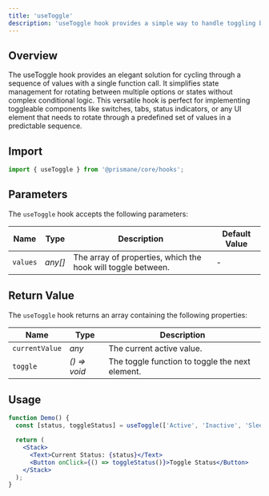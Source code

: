 ---
title: 'useToggle'
description: 'useToggle hook provides a simple way to handle toggling between a set of values.'
---

## Overview
The useToggle hook provides an elegant solution for cycling through a sequence of values with a single function call. It simplifies state management for rotating between multiple options or states without complex conditional logic. This versatile hook is perfect for implementing toggleable components like switches, tabs, status indicators, or any UI element that needs to rotate through a predefined set of values in a predictable sequence.



## Import

```js
import { useToggle } from '@prismane/core/hooks';
```

## Parameters

The `useToggle` hook accepts the following parameters:

| Name     | Type    | Description                                                  | Default Value |
| -------- | ------- | ------------------------------------------------------------ | ------------- |
| `values` | _any[]_ | The array of properties, which the hook will toggle between. | -             |

## Return Value

The `useToggle` hook returns an array containing the following properties:

| Name           | Type         | Description                                     |
| -------------- | ------------ | ----------------------------------------------- |
| `currentValue` | _any_        | The current active value.                       |
| `toggle`       | _() => void_ | The toggle function to toggle the next element. |

## Usage

```jsx preview
function Demo() {
  const [status, toggleStatus] = useToggle(['Active', 'Inactive', 'Sleep']);

  return (
    <Stack>
      <Text>Current Status: {status}</Text>
      <Button onClick={() => toggleStatus()}>Toggle Status</Button>
    </Stack>
  );
}
```
